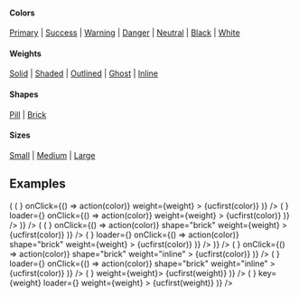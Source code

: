 
<PageTitle src="components/Button/IconTextButton" title="IconTextButton" />
<Subtitle />
<Description />

#### Colors

[Primary](#color--primary) | [Success](#color--success) | [Warning](#color--warning) | [Danger](#color--danger) | [Neutral](#color--neutral) | [Black](#color--black) | [White](#color--white)

#### Weights

[Solid](#weight--solid) | [Shaded](#weight--shaded) | [Outlined](#weight--outlined) | [Ghost](#weight--ghost) | [Inline](#weight--inline)

#### Shapes

[Pill](#shape--pill) | [Brick](#shape--brick)

#### Sizes

[Small](#size--small) | [Medium](#size--medium) | [Large](#size--large)

<Primary />
<ArgsTable story={PRIMARY_STORY} />
<Stories />

## Examples

<Canvas>
  <ThemeWrapper>
    <Rhythm grouped m={-2}>
      <Looper
        list={['solid', 'shaded', 'outlined', 'ghost']}
        render={weight => (
          <Rhythm grouped key={weight || 'undefined'} m={2}>
            <Flex direction="row">
              <Looper
                list={['primary', 'success', 'warning', 'danger', 'neutral', 'black', 'white']}
                render={color => (
                  <Rhythm key={`${weight}-${color}`} mx={2} my={1}>
                    <IconTextButton
                      color={color}
                      icon={<BlobbrIcon scale="medium" />}
                      onClick={() => action(color)}
                      weight={weight}
                    >
                      {ucfirst(color)}
                    </IconTextButton>
                  </Rhythm>
                )}
              />
            </Flex>
            <Flex direction="row">
              <Looper
                list={['primary', 'success', 'warning', 'danger', 'neutral', 'black', 'white']}
                render={color => (
                  <Rhythm key={`${weight}-${color}`} mx={2} my={1}>
                    <IconTextButton
                      disabled
                      loading
                      color={color}
                      icon={<BlobbrIcon scale="medium" />}
                      loader={<SpinnerIcon scale="medium" />}
                      onClick={() => action(color)}
                      weight={weight}
                    >
                      {ucfirst(color)}
                    </IconTextButton>
                  </Rhythm>
                )}
              />
            </Flex>
          </Rhythm>
        )}
      />
    </Rhythm>
  </ThemeWrapper>
</Canvas>

<Canvas>
  <ThemeWrapper>
    <Rhythm grouped m={-2}>
      <Looper
        list={['solid', 'shaded', 'outlined', 'ghost']}
        render={weight => (
          <Rhythm grouped key={weight || 'undefined'} m={2}>
            <Flex direction="row">
              <Looper
                list={['primary', 'success', 'warning', 'danger', 'neutral', 'black', 'white']}
                render={color => (
                  <Rhythm key={`${weight}-${color}`} mx={2} my={1}>
                    <IconTextButton
                      color={color}
                      icon={<BlobbrIcon scale="medium" />}
                      onClick={() => action(color)}
                      shape="brick"
                      weight={weight}
                    >
                      {ucfirst(color)}
                    </IconTextButton>
                  </Rhythm>
                )}
              />
            </Flex>
            <Flex direction="row">
              <Looper
                list={['primary', 'success', 'warning', 'danger', 'neutral', 'black', 'white']}
                render={color => (
                  <Rhythm key={`${weight}-${color}`} mx={2} my={1}>
                    <IconTextButton
                      disabled
                      loading
                      color={color}
                      icon={<BlobbrIcon scale="medium" />}
                      loader={<SpinnerIcon scale="medium" />}
                      onClick={() => action(color)}
                      shape="brick"
                      weight={weight}
                    >
                      {ucfirst(color)}
                    </IconTextButton>
                  </Rhythm>
                )}
              />
            </Flex>
          </Rhythm>
        )}
      />
    </Rhythm>
  </ThemeWrapper>
</Canvas>

<Canvas>
  <ThemeWrapper>
    <Rhythm grouped m={-2}>
      <Flex direction="row">
        <Looper
          list={['primary', 'success', 'warning', 'danger', 'neutral', 'black', 'white']}
          render={color => (
            <Rhythm key={color} m={2}>
              <IconTextButton
                color={color}
                icon={<BlobbrIcon scale="medium" />}
                onClick={() => action(color)}
                shape="brick"
                weight="inline"
              >
                {ucfirst(color)}
              </IconTextButton>
            </Rhythm>
          )}
        />
      </Flex>
      <Flex direction="row">
        <Looper
          list={['primary', 'success', 'warning', 'danger', 'neutral', 'black', 'white']}
          render={color => (
            <Rhythm key={color} m={2}>
              <IconTextButton
                disabled
                loading
                color={color}
                icon={<BlobbrIcon scale="medium" />}
                loader={<SpinnerIcon scale="medium" />}
                onClick={() => action(color)}
                shape="brick"
                weight="inline"
              >
                {ucfirst(color)}
              </IconTextButton>
            </Rhythm>
          )}
        />
      </Flex>
    </Rhythm>
  </ThemeWrapper>
</Canvas>

<Canvas>
  <ThemeWrapper contrast>
    <Rhythm grouped m={-2}>
      <Flex alignItems="center" direction="row">
        <Looper
          list={['solid', 'shaded', 'outlined', 'ghost', 'inline']}
          render={weight => (
            <Rhythm key={weight} m={2}>
              <IconTextButton contrast icon={<BlobbrIcon scale="medium" />} weight={weight}>
                {ucfirst(weight)}
              </IconTextButton>
            </Rhythm>
          )}
        />
      </Flex>
      <Flex alignItems="center" direction="row">
        <Looper
          list={['solid', 'shaded', 'outlined', 'ghost', 'inline']}
          render={weight => (
            <Rhythm key={weight} m={2}>
              <IconTextButton
                contrast
                loading
                icon={<BlobbrIcon scale="medium" />}
                key={weight}
                loader={<SpinnerIcon scale="medium" />}
                weight={weight}
              >
                {ucfirst(weight)}
              </IconTextButton>
            </Rhythm>
          )}
        />
      </Flex>
    </Rhythm>
  </ThemeWrapper>
</Canvas>
